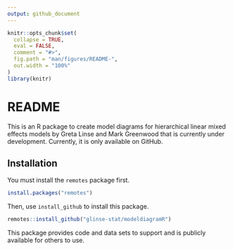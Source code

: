 ```yaml
---
output: github_document
---
```



```r
knitr::opts_chunk$set(
  collapse = TRUE,
  eval = FALSE,
  comment = "#>",
  fig.path = "man/figures/README-",
  out.width = "100%"
)
library(knitr)
```


# README

This is an R package to create model diagrams for hierarchical linear mixed effects models by Greta Linse and Mark Greenwood that is currently under development.  Currently, it is only available on GitHub.  

## Installation

You must install the `remotes` package first.

```r
install.packages("remotes")
```

Then, use `install_github` to install this package.

```r
remotes::install_github("glinse-stat/modeldiagramR")
```

This package provides code and data sets to support and is publicly available for others to use.
